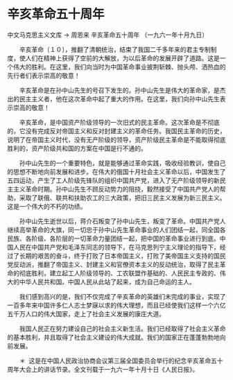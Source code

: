 # 辛亥革命五十周年

中文马克思主义文库 -> 周恩来
辛亥革命五十周年
（一九六一年十月九日）


　　辛亥革命〔１０〕，推翻了清朝统治，结束了我国二千多年来的君主专制制度，使人们在精神上获得了空前的大解放，为以后革命的发展开辟了道路。这是一个伟大的胜利。在这里，我们向当时为中国革命事业披荆斩棘、抛头颅、洒热血的先行者们表示崇高的敬意！

　　辛亥革命是在孙中山先生的号召下发生的。孙中山先生是伟大的革命家，是杰出的民主主义者，他在这次革命中起了重大的作用。在这里，我们向孙中山先生表示崇高的敬意！

　　辛亥革命，是中国资产阶级领导的一次旧式的民主革命。这次革命是不彻底的，它没有完成反对帝国主义和反对封建主义的革命任务。我国民主革命的历史，说明了在帝国主义时代，没有无产阶级的领导，资产阶级民主革命是不能取得彻底胜利的，资产阶级共和国的方案在中国是行不通的。

　　孙中山先生的一个重要特色，就是能够通过革命实践，吸收经验教训，使自己的思想不断地向前发展和进步。在伟大的俄国十月社会主义革命以后，中国发生了五四运动，产生了工人阶级先锋队的组织中国共产党，进入了无产阶级领导的新民主主义革命时期。孙中山先生不顾反动势力的阻挠，毅然接受了中国共产党人的帮助，采取了联俄、联共和扶助农工的三大政策，把旧三民主义发展为新三民主义。这是一个伟大的不朽的功绩。

　　孙中山先生逝世以后，蒋介石叛变了孙中山先生，叛变了革命。中国共产党人继续高举革命的大旗，同一切忠于孙中山先生革命事业的人们团结一起，同全国各民族、各阶级、各阶层的一切革命力量团结一起，把中国的革命事业进行到底。中国人民在中国共产党和毛泽东同志的领导下，在马克思列宁主义理论的指导下，经过了长期的艰苦的奋斗，终于打败了日本帝国主义，打败了美帝国主义支持的国民党反动派，推翻了帝国主义、封建主义和官僚资本主义的反动统治，取得了民主革命的彻底胜利，建立起工人阶级领导的、工农联盟作基础的、人民民主专政的、伟大的中华人民共和国。中国人民从此站了起来，成为自己命运的主人。

　　我们感到高兴的是，我们不仅完成了辛亥革命的英雄们未完成的事业，实现了一百多年来中国许多仁人志士梦寐以求的伟大理想，而且已经使我们这样一个六亿五千万人口的伟大国家，走上了社会主义发展的康庄大道。

　　我国人民正在努力建设自己的社会主义新生活。我们已经取得了社会主义革命的基本胜利，并且取得了社会主义建设的伟大成就。我们的国家正在蓬蓬勃勃地向前发展。



　　＊  这是在中国人民政治协商会议第三届全国委员会举行的纪念辛亥革命五十周年大会上的讲话节录。全文刊载于一九六一年十月十日《人民日报》。



